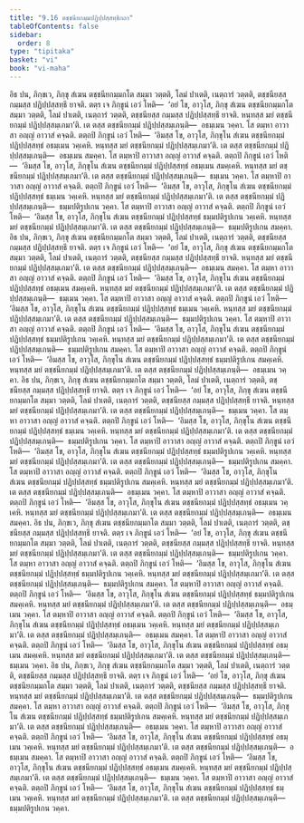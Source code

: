 ```yaml
---
title: "9.16 ตชฺชนียกมฺมปฏิปฺปสฺสทฺธิกถา"
tableOfContents: false
sidebar:
  order: 8
type: "tipitaka"
basket: "vi"
book: "vi-maha"
---
```



<DynamicBreadcrumb />

<Division number="418" book="vi-maha">

<Paragraph number="1858" book="vi-maha">
อิธ ปน, ภิกฺขเว, ภิกฺขุ สํเฆน ตชฺชนียกมฺมกโต สมฺมา วตฺตติ, โลมํ ปาเตติ, เนตฺถารํ วตฺตติ, ตชฺชนียสฺส กมฺมสฺส ปฏิปฺปสฺสทฺธึ ยาจติ. ตตฺร เจ ภิกฺขูนํ เอวํ โหติ—  ‘อยํ โข, อาวุโส, ภิกฺขุ สํเฆน ตชฺชนียกมฺมกโต สมฺมา วตฺตติ, โลมํ ปาเตติ, เนตฺถารํ วตฺตติ, ตชฺชนียสฺส กมฺมสฺส ปฏิปฺปสฺสทฺธึ ยาจติ. หนฺทสฺส มยํ ตชฺชนียกมฺมํ ปฏิปฺปสฺสมฺเภมา’ติ. เต ตสฺส ตชฺชนียกมฺมํ ปฏิปฺปสฺสมฺเภนฺติ—  อธมฺเมน วคฺคา. โส ตมฺหา อาวาสา อญฺญํ อาวาสํ คจฺฉติ. ตตฺถปิ ภิกฺขูนํ เอวํ โหติ—  ‘อิมสฺส โข, อาวุโส, ภิกฺขุโน สํเฆน ตชฺชนียกมฺมํ ปฏิปฺปสฺสทฺธํ อธมฺเมน วคฺเคหิ. หนฺทสฺส มยํ ตชฺชนียกมฺมํ ปฏิปฺปสฺสมฺเภมา’ติ. เต ตสฺส ตชฺชนียกมฺมํ ปฏิปฺปสฺสมฺเภนฺติ—  อธมฺเมน สมคฺคา. โส ตมฺหาปิ อาวาสา อญฺญํ อาวาสํ คจฺฉติ. ตตฺถปิ ภิกฺขูนํ เอวํ โหติ—  ‘อิมสฺส โข, อาวุโส, ภิกฺขุโน สํเฆน ตชฺชนียกมฺมํ ปฏิปฺปสฺสทฺธํ อธมฺเมน สมคฺเคหิ. หนฺทสฺส มยํ ตชฺชนียกมฺมํ ปฏิปฺปสฺสมฺเภมา’ติ. เต ตสฺส ตชฺชนียกมฺมํ ปฏิปฺปสฺสมฺเภนฺติ—  ธมฺเมน วคฺคา. โส ตมฺหาปิ อาวาสา อญฺญํ อาวาสํ คจฺฉติ. ตตฺถปิ ภิกฺขูนํ เอวํ โหติ—  ‘อิมสฺส โข, อาวุโส, ภิกฺขุโน สํเฆน ตชฺชนียกมฺมํ ปฏิปฺปสฺสทฺธํ ธมฺเมน วคฺเคหิ. หนฺทสฺส มยํ ตชฺชนียกมฺมํ ปฏิปฺปสฺสมฺเภมา’ติ. เต ตสฺส ตชฺชนียกมฺมํ ปฏิปฺปสฺสมฺเภนฺติ—  ธมฺมปติรูปเกน วคฺคา. โส ตมฺหาปิ อาวาสา อญฺญํ อาวาสํ คจฺฉติ. ตตฺถปิ ภิกฺขูนํ เอวํ โหติ—  ‘อิมสฺส โข, อาวุโส, ภิกฺขุโน สํเฆน ตชฺชนียกมฺมํ ปฏิปฺปสฺสทฺธํ ธมฺมปติรูปเกน วคฺเคหิ. หนฺทสฺส มยํ ตชฺชนียกมฺมํ ปฏิปฺปสฺสมฺเภมา’ติ. เต ตสฺส ตชฺชนียกมฺมํ ปฏิปฺปสฺสมฺเภนฺติ—  ธมฺมปติรูปเกน สมคฺคา.
</Paragraph>

</Division>
<Division number="419" book="vi-maha">

<Paragraph number="1859" book="vi-maha">
อิธ ปน, ภิกฺขเว, ภิกฺขุ สํเฆน ตชฺชนียกมฺมกโต สมฺมา วตฺตติ, โลมํ ปาเตติ, เนตฺถารํ วตฺตติ, ตชฺชนียสฺส กมฺมสฺส ปฏิปฺปสฺสทฺธึ ยาจติ. ตตฺร เจ ภิกฺขูนํ เอวํ โหติ—  ‘อยํ โข, อาวุโส, ภิกฺขุ สํเฆน ตชฺชนียกมฺมกโต สมฺมา วตฺตติ, โลมํ ปาเตติ, เนตฺถารํ วตฺตติ, ตชฺชนียสฺส กมฺมสฺส ปฏิปฺปสฺสทฺธึ ยาจติ. หนฺทสฺส มยํ ตชฺชนียกมฺมํ ปฏิปฺปสฺสมฺเภมา’ติ. เต ตสฺส ตชฺชนียกมฺมํ ปฏิปฺปสฺสมฺเภนฺติ—  อธมฺเมน สมคฺคา. โส ตมฺหา อาวาสา อญฺญํ อาวาสํ คจฺฉติ. ตตฺถปิ ภิกฺขูนํ เอวํ โหติ—  ‘อิมสฺส โข, อาวุโส, ภิกฺขุโน สํเฆน ตชฺชนียกมฺมํ ปฏิปฺปสฺสทฺธํ อธมฺเมน สมคฺเคหิ. หนฺทสฺส มยํ ตชฺชนียกมฺมํ ปฏิปฺปสฺสมฺเภมา’ติ. เต ตสฺส ตชฺชนียกมฺมํ ปฏิปฺปสฺสมฺเภนฺติ—  ธมฺเมน วคฺคา. โส ตมฺหาปิ อาวาสา อญฺญํ อาวาสํ คจฺฉติ. ตตฺถปิ ภิกฺขูนํ เอวํ โหติ—  ‘อิมสฺส โข, อาวุโส, ภิกฺขุโน สํเฆน ตชฺชนียกมฺมํ ปฏิปฺปสฺสทฺธํ ธมฺเมน วคฺเคหิ. หนฺทสฺส มยํ ตชฺชนียกมฺมํ ปฏิปฺปสฺสมฺเภมา’ติ. เต ตสฺส ตชฺชนียกมฺมํ ปฏิปฺปสฺสมฺเภนฺติ—  ธมฺมปติรูปเกน วคฺคา. โส ตมฺหาปิ อาวาสา อญฺญํ อาวาสํ คจฺฉติ. ตตฺถปิ ภิกฺขูนํ เอวํ โหติ—  ‘อิมสฺส โข, อาวุโส, ภิกฺขุโน สํเฆน ตชฺชนียกมฺมํ ปฏิปฺปสฺสทฺธํ ธมฺมปติรูปเกน วคฺเคหิ. หนฺทสฺส มยํ ตชฺชนียกมฺมํ ปฏิปฺปสฺสมฺเภมา’ติ. เต ตสฺส ตชฺชนียกมฺมํ ปฏิปฺปสฺสมฺเภนฺติ—  ธมฺมปติรูปเกน สมคฺคา. โส ตมฺหาปิ อาวาสา อญฺญํ อาวาสํ คจฺฉติ. ตตฺถปิ ภิกฺขูนํ เอวํ โหติ—  ‘อิมสฺส โข, อาวุโส, ภิกฺขุโน สํเฆน ตชฺชนียกมฺมํ ปฏิปฺปสฺสทฺธํ ธมฺมปติรูปเกน สมคฺเคหิ. หนฺทสฺส มยํ ตชฺชนียกมฺมํ ปฏิปฺปสฺสมฺเภมา’ติ. เต ตสฺส ตชฺชนียกมฺมํ ปฏิปฺปสฺสมฺเภนฺติ—  อธมฺเมน วคฺคา.
</Paragraph>

</Division>
<Division number="420" book="vi-maha">

<Paragraph number="1860" book="vi-maha">
อิธ ปน, ภิกฺขเว, ภิกฺขุ สํเฆน ตชฺชนียกมฺมกโต สมฺมา วตฺตติ, โลมํ ปาเตติ, เนตฺถารํ วตฺตติ, ตชฺชนียสฺส กมฺมสฺส ปฏิปฺปสฺสทฺธึ ยาจติ. ตตฺร เจ ภิกฺขูนํ เอวํ โหติ—  ‘อยํ โข, อาวุโส, ภิกฺขุ สํเฆน ตชฺชนียกมฺมกโต สมฺมา วตฺตติ, โลมํ ปาเตติ, เนตฺถารํ วตฺตติ, ตชฺชนียสฺส กมฺมสฺส ปฏิปฺปสฺสทฺธึ ยาจติ. หนฺทสฺส มยํ ตชฺชนียกมฺมํ ปฏิปฺปสฺสมฺเภมา’ติ. เต ตสฺส ตชฺชนียกมฺมํ ปฏิปฺปสฺสมฺเภนฺติ—  ธมฺเมน วคฺคา. โส ตมฺหา อาวาสา อญฺญํ อาวาสํ คจฺฉติ. ตตฺถปิ ภิกฺขูนํ เอวํ โหติ—  ‘อิมสฺส โข, อาวุโส, ภิกฺขุโน สํเฆน ตชฺชนียกมฺมํ ปฏิปฺปสฺสทฺธํ ธมฺเมน วคฺเคหิ. หนฺทสฺส มยํ ตชฺชนียกมฺมํ ปฏิปฺปสฺสมฺเภมา’ติ. เต ตสฺส ตชฺชนียกมฺมํ ปฏิปฺปสฺสมฺเภนฺติ—  ธมฺมปติรูปเกน วคฺคา. โส ตมฺหาปิ อาวาสา อญฺญํ อาวาสํ คจฺฉติ. ตตฺถปิ ภิกฺขูนํ เอวํ โหติ—  ‘อิมสฺส โข, อาวุโส, ภิกฺขุโน สํเฆน ตชฺชนียกมฺมํ ปฏิปฺปสฺสทฺธํ ธมฺมปติรูปเกน วคฺเคหิ. หนฺทสฺส มยํ ตชฺชนียกมฺมํ ปฏิปฺปสฺสมฺเภมา’ติ. เต ตสฺส ตชฺชนียกมฺมํ ปฏิปฺปสฺสมฺเภนฺติ—  ธมฺมปติรูปเกน สมคฺคา. โส ตมฺหาปิ อาวาสา อญฺญํ อาวาสํ คจฺฉติ. ตตฺถปิ ภิกฺขูนํ เอวํ โหติ—  ‘อิมสฺส โข, อาวุโส, ภิกฺขุโน สํเฆน ตชฺชนียกมฺมํ ปฏิปฺปสฺสทฺธํ ธมฺมปติรูปเกน สมคฺเคหิ. หนฺทสฺส มยํ ตชฺชนียกมฺมํ ปฏิปฺปสฺสมฺเภมา’ติ. เต ตสฺส ตชฺชนียกมฺมํ ปฏิปฺปสฺสมฺเภนฺติ—  อธมฺเมน วคฺคา. โส ตมฺหาปิ อาวาสา อญฺญํ อาวาสํ คจฺฉติ. ตตฺถปิ ภิกฺขูนํ เอวํ โหติ—  ‘อิมสฺส โข, อาวุโส, ภิกฺขุโน สํเฆน ตชฺชนียกมฺมํ ปฏิปฺปสฺสทฺธํ อธมฺเมน วคฺเคหิ. หนฺทสฺส มยํ ตชฺชนียกมฺมํ ปฏิปฺปสฺสมฺเภมา’ติ. เต ตสฺส ตชฺชนียกมฺมํ ปฏิปฺปสฺสมฺเภนฺติ—  อธมฺเมน สมคฺคา.
</Paragraph>

</Division>
<Division number="421" book="vi-maha">

<Paragraph number="1861" book="vi-maha">
อิธ ปน, ภิกฺขเว, ภิกฺขุ สํเฆน ตชฺชนียกมฺมกโต สมฺมา วตฺตติ, โลมํ ปาเตติ, เนตฺถารํ วตฺตติ, ตชฺชนียสฺส กมฺมสฺส ปฏิปฺปสฺสทฺธึ ยาจติ. ตตฺร เจ ภิกฺขูนํ เอวํ โหติ—  ‘อยํ โข, อาวุโส, ภิกฺขุ สํเฆน ตชฺชนียกมฺมกโต สมฺมา วตฺตติ, โลมํ ปาเตติ, เนตฺถารํ วตฺตติ, ตชฺชนียสฺส กมฺมสฺส ปฏิปฺปสฺสทฺธึ ยาจติ. หนฺทสฺส มยํ ตชฺชนียกมฺมํ ปฏิปฺปสฺสมฺเภมา’ติ. เต ตสฺส ตชฺชนียกมฺมํ ปฏิปฺปสฺสมฺเภนฺติ—  ธมฺมปติรูปเกน วคฺคา. โส ตมฺหา อาวาสา อญฺญํ อาวาสํ คจฺฉติ. ตตฺถปิ ภิกฺขูนํ เอวํ โหติ—  ‘อิมสฺส โข, อาวุโส, ภิกฺขุโน สํเฆน ตชฺชนียกมฺมํ ปฏิปฺปสฺสทฺธํ ธมฺมปติรูปเกน วคฺเคหิ. หนฺทสฺส มยํ ตชฺชนียกมฺมํ ปฏิปฺปสฺสมฺเภมา’ติ. เต ตสฺส ตชฺชนียกมฺมํ ปฏิปฺปสฺสมฺเภนฺติ—  ธมฺมปติรูปเกน สมคฺคา. โส ตมฺหาปิ อาวาสา อญฺญํ อาวาสํ คจฺฉติ. ตตฺถปิ ภิกฺขูนํ เอวํ โหติ—  ‘อิมสฺส โข, อาวุโส, ภิกฺขุโน สํเฆน ตชฺชนียกมฺมํ ปฏิปฺปสฺสทฺธํ ธมฺมปติรูปเกน สมคฺเคหิ. หนฺทสฺส มยํ ตชฺชนียกมฺมํ ปฏิปฺปสฺสมฺเภมา’ติ. เต ตสฺส ตชฺชนียกมฺมํ ปฏิปฺปสฺสมฺเภนฺติ—  อธมฺเมน วคฺคา. โส ตมฺหาปิ อาวาสา อญฺญํ อาวาสํ คจฺฉติ. ตตฺถปิ ภิกฺขูนํ เอวํ โหติ—  ‘อิมสฺส โข, อาวุโส, ภิกฺขุโน สํเฆน ตชฺชนียกมฺมํ ปฏิปฺปสฺสทฺธํ อธมฺเมน วคฺเคหิ. หนฺทสฺส มยํ ตชฺชนียกมฺมํ ปฏิปฺปสฺสมฺเภมา’ติ. เต ตสฺส ตชฺชนียกมฺมํ ปฏิปฺปสฺสมฺเภนฺติ—  อธมฺเมน สมคฺคา. โส ตมฺหาปิ อาวาสา อญฺญํ อาวาสํ คจฺฉติ. ตตฺถปิ ภิกฺขูนํ เอวํ โหติ—  ‘อิมสฺส โข, อาวุโส, ภิกฺขุโน สํเฆน ตชฺชนียกมฺมํ ปฏิปฺปสฺสทฺธํ อธมฺเมน สมคฺเคหิ. หนฺทสฺส มยํ ตชฺชนียกมฺมํ ปฏิปฺปสฺสมฺเภมา’ติ. เต ตสฺส ตชฺชนียกมฺมํ ปฏิปฺปสฺสมฺเภนฺติ—  ธมฺเมน วคฺคา.
</Paragraph>

</Division>
<Division number="422" book="vi-maha">

<Paragraph number="1862" book="vi-maha">
อิธ ปน, ภิกฺขเว, ภิกฺขุ สํเฆน ตชฺชนียกมฺมกโต สมฺมา วตฺตติ, โลมํ ปาเตติ, เนตฺถารํ วตฺตติ, ตชฺชนียสฺส กมฺมสฺส ปฏิปฺปสฺสทฺธึ ยาจติ. ตตฺร เจ ภิกฺขูนํ เอวํ โหติ—  ‘อยํ โข, อาวุโส, ภิกฺขุ สํเฆน ตชฺชนียกมฺมกโต สมฺมา วตฺตติ, โลมํ ปาเตติ, เนตฺถารํ วตฺตติ, ตชฺชนียสฺส กมฺมสฺส ปฏิปฺปสฺสทฺธึ ยาจติ. หนฺทสฺส มยํ ตชฺชนียกมฺมํ ปฏิปฺปสฺสมฺเภมา’ติ. เต ตสฺส ตชฺชนียกมฺมํ ปฏิปฺปสฺสมฺเภนฺติ—  ธมฺมปติรูปเกน สมคฺคา. โส ตมฺหา อาวาสา อญฺญํ อาวาสํ คจฺฉติ. ตตฺถปิ ภิกฺขูนํ เอวํ โหติ—  ‘อิมสฺส โข, อาวุโส, ภิกฺขุโน สํเฆน ตชฺชนียกมฺมํ ปฏิปฺปสฺสทฺธํ ธมฺมปติรูปเกน สมคฺเคหิ. หนฺทสฺส มยํ ตชฺชนียกมฺมํ ปฏิปฺปสฺสมฺเภมา’ติ. เต ตสฺส ตชฺชนียกมฺมํ ปฏิปฺปสฺสมฺเภนฺติ—  อธมฺเมน วคฺคา. โส ตมฺหาปิ อาวาสา อญฺญํ อาวาสํ คจฺฉติ. ตตฺถปิ ภิกฺขูนํ เอวํ โหติ—  ‘อิมสฺส โข, อาวุโส, ภิกฺขุโน สํเฆน ตชฺชนียกมฺมํ ปฏิปฺปสฺสทฺธํ อธมฺเมน วคฺเคหิ. หนฺทสฺส มยํ ตชฺชนียกมฺมํ ปฏิปฺปสฺสมฺเภมา’ติ. เต ตสฺส ตชฺชนียกมฺมํ ปฏิปฺปสฺสมฺเภนฺติ—  อธมฺเมน สมคฺคา. โส ตมฺหาปิ อาวาสา อญฺญํ อาวาสํ คจฺฉติ. ตตฺถปิ ภิกฺขูนํ เอวํ โหติ—  ‘อิมสฺส โข, อาวุโส, ภิกฺขุโน สํเฆน ตชฺชนียกมฺมํ ปฏิปฺปสฺสทฺธํ อธมฺเมน สมคฺเคหิ. หนฺทสฺส มยํ ตชฺชนียกมฺมํ ปฏิปฺปสฺสมฺเภมา’ติ. เต ตสฺส ตชฺชนียกมฺมํ ปฏิปฺปสฺสมฺเภนฺติ—  ธมฺเมน วคฺคา. โส ตมฺหาปิ อาวาสา อญฺญํ อาวาสํ คจฺฉติ. ตตฺถปิ ภิกฺขูนํ เอวํ โหติ—  ‘อิมสฺส โข, อาวุโส, ภิกฺขุโน สํเฆน ตชฺชนียกมฺมํ ปฏิปฺปสฺสทฺธํ ธมฺเมน วคฺเคหิ. หนฺทสฺส มยํ ตชฺชนียกมฺมํ ปฏิปฺปสฺสมฺเภมา’ติ. เต ตสฺส ตชฺชนียกมฺมํ ปฏิปฺปสฺสมฺเภนฺติ—  ธมฺมปติรูปเกน วคฺคา.
</Paragraph>
</Division>